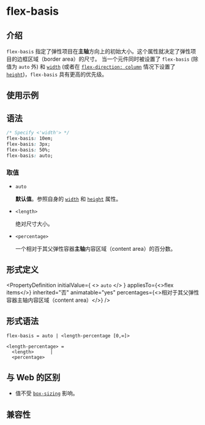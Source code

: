 # flex-basis

## 介绍

`flex-basis` 指定了弹性项目在**主轴**方向上的初始大小。这个属性就决定了弹性项目的边框区域（border area）的尺寸。
当一个元件同时被设置了 `flex-basis` (除值为 `auto` 外) 和 [`width`](./width.mdx) (或者在 [`flex-direction: column`](./flex-direction.mdx) 情况下设置了 [`height`](./height.mdx))，`flex-basis` 具有更高的优先级。

## 使用示例


<Go
  example="css-api"
  defaultFile="src/flex-basis/App.tsx"
  img="https://lf-lynx.tiktok-cdns.com/obj/lynx-artifacts-oss-sg/lynx-website/assets/doc/css/flex-basis.jpg"
  entry="src/flex-basis"
  defaultEntryFile="dist/flex-basis.lynx.bundle"
/>

## 语法

```css
/* Specify <'width'> */
flex-basis: 10em;
flex-basis: 3px;
flex-basis: 50%;
flex-basis: auto;
```

### 取值

- `auto`

  **默认值**。参照自身的 [`width`](./width.mdx) 和 [`height`](./height.mdx) 属性。

- `<length>`

  绝对尺寸大小。

- `<percentage>`

  一个相对于其父弹性容器**主轴**内容区域（content area）的百分数。

## 形式定义


<PropertyDefinition
  initialValue={
    <>
      <code>auto</code>
    </>
  }
  appliesTo={<>flex items</>}
  inherited="否"
  animatable="yes"
  percentages={<>相对于其父弹性容器主轴内容区域（content area）</>}
/>

## 形式语法

```
flex-basis = auto | <length-percentage [0,∞]>

<length-percentage> =
  <length>      |
  <percentage>
```

## 与 Web 的区别

- 值不受 [`box-sizing`](./box-sizing.mdx) 影响。

## 兼容性


<LegacyCompatTable metadata="css/properties/flex-basis" />
